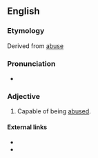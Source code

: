 ==English==

===Etymology===
Derived from [[abuse]]

===Pronunciation===
* {{IPA|/əˈbjuːzəb(ə)l/}}

===Adjective===
{{en-adj}}

# Capable of being [[abuse]]d.

====External links====
* {{R:Webster 1913}}
* {{R:Century 1911}}